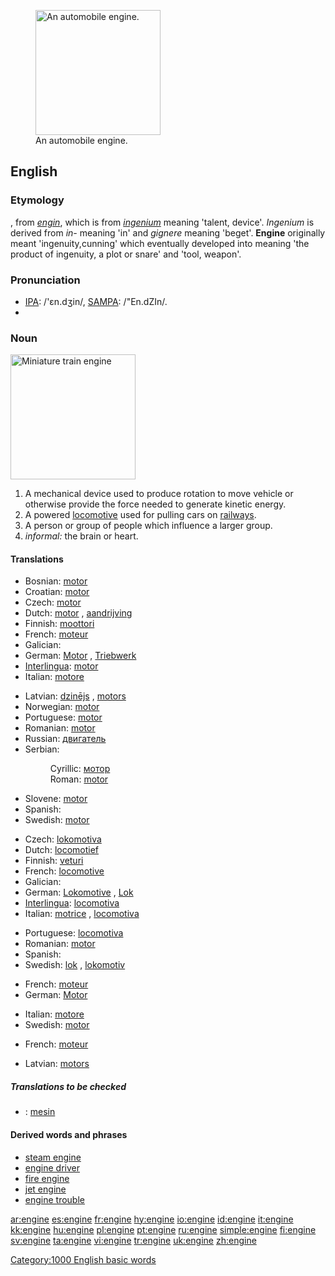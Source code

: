 [[Image:Mercedes V6 DTM Rennmotor 1996.jpg|thumb|200px|right|An automobile engine.]]
==English==
{{commonscat|Engines}}

===Etymology===
{{ME.}}, from {{OF.}} ''[[engin]]'', which is from {{L.}} ''[[ingenium]]'' meaning 'talent, device'. ''Ingenium'' is derived from ''in-'' meaning 'in' and ''gignere'' meaning 'beget'. '''Engine''' originally meant 'ingenuity,cunning' which eventually developed into meaning 'the product of ingenuity, a plot or snare' and 'tool, weapon'.

===Pronunciation===
* [[w:IPA_chart_for_English|IPA]]: /'ɛn.dʒin/, [[w:SAMPA/English|SAMPA]]: /"En.dZIn/.
*{{audio|en-us-engine.ogg|Audio (US)}}

===Noun===
{{wikipedia}}
[[Image:Miniature Railway.JPG|thumb|right|200px|Miniature train '''engine''']]
{{en-noun}}

# A mechanical device used to produce rotation to move vehicle or otherwise provide the force needed to generate kinetic energy.
# A powered [[locomotive]] used for pulling cars on [[railway]]s.
# A person or group of people which influence a larger group.
# ''informal:'' the brain or heart.

====Translations====
{{trans-top|mechanical device}}
*Bosnian: [[motor#Bosnian|motor]] {{m}}
*Croatian: [[motor#Croatian|motor]] {{m}}
*Czech: [[motor#Czech|motor]] {{m}}
*Dutch: [[motor]] {{m}}, [[aandrijving]] {{f}}
*Finnish: [[moottori]]
*French: [[moteur]] {{m}}
*Galician: {{trad|gl|motor}} {{m}}
*German: [[Motor]] {{m}}, [[Triebwerk]] {{n}}
*[[Interlingua]]: [[motor]]
*Italian: [[motore]] {{m}}
{{trans-mid}}
*Latvian: [[dzinējs]] {{m}}, [[motors]] {{m}}
*Norwegian: [[motor]] {{m}}
*Portuguese: [[motor]] {{m}}
*Romanian: [[motor]] {{n}}
*Russian: [[двигатель]] {{m}}
*Serbian:
*:Cyrillic: [[мотор#Serbian|мотор]] {{m}}
*:Roman: [[motor#Serbian|motor]] {{m}}
*Slovene: [[motor]] {{m}}
*Spanish: {{trad|es|motor}} {{f}}
*Swedish: [[motor]] {{n}}
{{trans-bottom}}

{{trans-top|locomotive}}
*Czech: [[lokomotiva]] {{f}}
*Dutch: [[locomotief]] {{m}}
*Finnish: [[veturi]]
*French: [[locomotive]] {{f}}
*Galician: {{trad|gl|locomotora}} {{f}}
*German: [[Lokomotive]] {{f}}, [[Lok]] {{f}}
*[[Interlingua]]: [[locomotiva]]
*Italian: [[motrice]] {{f}}, [[locomotiva]] {{f}}
{{trans-mid}}
*Portuguese: [[locomotiva]] {{f}}
*Romanian: [[motor]] {{n}}
*Spanish: {{trad|es|locomotora}} {{m}}
*Swedish: [[lok]] {{c}}, [[lokomotiv]] {{c}}
{{trans-bottom}}

{{trans-top|influential group}}
*French: [[moteur]] {{m}}
*German: [[Motor]] {{m}}
{{trans-mid}}
*Italian: [[motore]] {{m}}
*Swedish: [[motor]] {{n}}
{{trans-bottom}}

{{trans-top|brain or heart}}
*French: [[moteur]] {{m}}
{{trans-mid}}
*Latvian: [[motors]] {{m}}
{{trans-bottom}}

=====Translations to be checked=====
{{checktrans}}

*{{ttbc|Indonesian}}: [[mesin]]

{{rfc-header|Derived words and phrases}}

====Derived words and phrases====
*[[steam engine]]
*[[engine driver]]
*[[fire engine]]
*[[jet engine]]
*[[engine trouble]]

[[Category:1000 English basic words]]

[[ar:engine]]
[[es:engine]]
[[fr:engine]]
[[hy:engine]]
[[io:engine]]
[[id:engine]]
[[it:engine]]
[[kk:engine]]
[[hu:engine]]
[[pl:engine]]
[[pt:engine]]
[[ru:engine]]
[[simple:engine]]
[[fi:engine]]
[[sv:engine]]
[[ta:engine]]
[[vi:engine]]
[[tr:engine]]
[[uk:engine]]
[[zh:engine]]